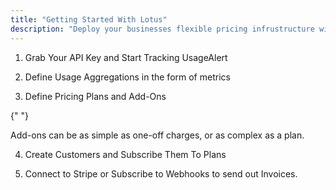 ```yaml
---
title: "Getting Started With Lotus"
description: "Deploy your businesses flexible pricing infrustructure with a few quick steps."
---
```


1. Grab Your API Key and Start Tracking UsageAlert

2. Define Usage Aggregations in the form of metrics

3. Define Pricing Plans and Add-Ons

<Tabs>

{" "}

<Tab title="Creating Plans">


</Tab>

  <Tab title="Creating Add-ons">

   Add-ons can be as simple as one-off charges, or as complex as a plan.

  </Tab>

</Tabs>

4. Create Customers and Subscribe Them To Plans

5. Connect to Stripe or Subscribe to Webhooks to send out Invoices.
